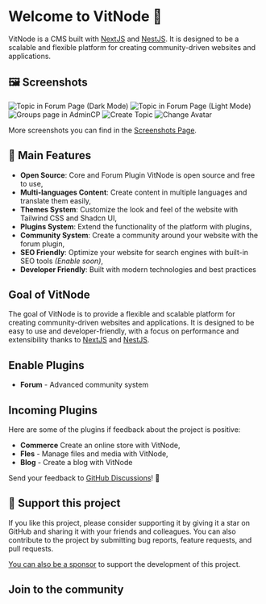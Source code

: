 

# Welcome to VitNode 👋

VitNode is a CMS built with [NextJS](https://nextjs.org/) and [NestJS](https://nestjs.com/). It is designed to be a scalable and flexible platform for creating community-driven websites and applications.

## 🖼️ Screenshots

<div className="flex flex-col gap-5 my-5">
  <Image src={image1} alt="Topic in Forum Page (Dark Mode)" />
  <Image src={image2} alt="Topic in Forum Page (Light Mode)" />
  <Image src={image12} alt="Groups page in AdminCP" />
  <Image src={image8} alt="Create Topic" />
  <Image src={image3} alt="Change Avatar" />
</div>

More screenshots you can find in the [Screenshots Page](/screenshots).

## 🎸 Main Features

- **Open Source**: Core and Forum Plugin VitNode is open source and free to use,
- **Multi-languages Content**: Create content in multiple languages and translate them easily,
- **Themes System**: Customize the look and feel of the website with Tailwind CSS and Shadcn UI,
- **Plugins System**: Extend the functionality of the platform with plugins,
- **Community System**: Create a community around your website with the forum plugin,
- **SEO Friendly**: Optimize your website for search engines with built-in SEO tools _(Enable soon)_,
- **Developer Friendly**: Built with modern technologies and best practices

## Goal of VitNode

The goal of VitNode is to provide a flexible and scalable platform for creating community-driven websites and applications. It is designed to be easy to use and developer-friendly, with a focus on performance and extensibility thanks to [NextJS](https://nextjs.org/) and [NestJS](https://nestjs.com/).

## Enable Plugins

- **Forum** - Advanced community system

## Incoming Plugins

Here are some of the plugins if feedback about the project is positive:

- **Commerce** Create an online store with VitNode,
- **Fles** - Manage files and media with VitNode,
- **Blog** - Create a blog with VitNode

Send your feedback to [GitHub Discussions](https://github.com/aXenDeveloper/vitnode/discussions)! 🚀

## 🫶 Support this project

If you like this project, please consider supporting it by giving it a star on GitHub and sharing it with your friends and colleagues. You can also contribute to the project by submitting bug reports, feature requests, and pull requests.

[You can also be a sponsor](https://github.com/sponsors/aXenDeveloper) to support the development of this project.

## Join to the community

<Cards>
  <Card
    title="GitHub"
    href="https://github.com/aXenDeveloper/vitnode/discussions"
  />
</Cards>

